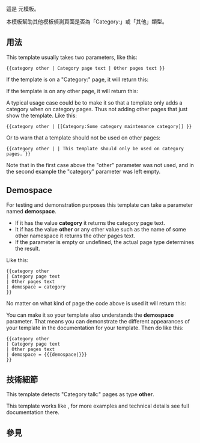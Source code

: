 <includeonly><!-- 在這裡加入模板的保護標識 --></includeonly><noinclude>{{template doc page viewed directly}}</noinclude>
<!-- 在本行下編輯模板說明 -->

這是 {{tl|category other}} 元模板。

本模板幫助其他模板偵測頁面是否為「Category:」或「其他」類型。

== 用法 ==

This template usually takes two parameters, like this:

<pre>
{{category other | Category page text | Other pages text }}
</pre>

If the template is on a "Category:" page, it will return this:

:{{category other | demospace=category | Category page text | Other pages text }}

If the template is on any other page, it will return this:

:{{category other | Category page text | Other pages text }}

A typical usage case could be to make it so that a template only adds a category when on category pages. Thus not adding other pages that just show the template. Like this:

<pre>
{{category other | [[Category:Some category maintenance category]] }}
</pre>

Or to warn that a template should not be used on other pages:

<pre>
{{category other | | This template should only be used on category pages. }}
</pre>

Note that in the first case above the "other" parameter was not used, and in the second example the "category" parameter was left empty.

== Demospace ==

For testing and demonstration purposes this template can take a parameter named '''demospace'''. 

* If it has the value '''category''' it returns the category page text.
* It if has the value '''other''' or any other value such as the name of some other namespace it returns the other pages text.
* If the parameter is empty or undefined, the actual page type determines the result.

Like this:

<pre>
{{category other 
| Category page text 
| Other pages text 
| demospace = category
}}
</pre>

No matter on what kind of page the code above is used it will return this:

:{{category other 
| Category page text 
| Other pages text 
| demospace = category
}}

You can make it so your template also understands the '''demospace''' parameter. That means you can demonstrate the different appearances of your template in the documentation for your template. Then do like this:

<pre>
{{category other 
| Category page text 
| Other pages text 
| demospace = {{{demospace|}}}
}}
</pre>

== 技術細節 ==

This template detects "Category talk:" pages as type '''other'''.

This template works like {{tl|main talk other}}, for more examples and technical details see full documentation there. 

== 參見 ==
{{namespace detect see also}}

<includeonly>{{Sandbox other||<!-- 本行下加入模板的分類，跨維基連結加入Wikidata（參見[[Wikipedia:Wikidata]]） -->
[[Category:命名空間操作模板]]
[[Category:分类命名空间模板]]
}}</includeonly>